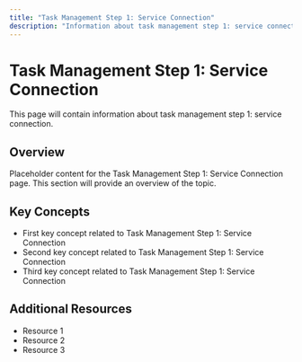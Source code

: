 ```yaml
---
title: "Task Management Step 1: Service Connection"
description: "Information about task management step 1: service connection"
---
```


# Task Management Step 1: Service Connection

This page will contain information about task management step 1: service connection.

## Overview

Placeholder content for the Task Management Step 1: Service Connection page. This section will provide an overview of the topic.

## Key Concepts

- First key concept related to Task Management Step 1: Service Connection
- Second key concept related to Task Management Step 1: Service Connection
- Third key concept related to Task Management Step 1: Service Connection

## Additional Resources

- Resource 1
- Resource 2
- Resource 3
